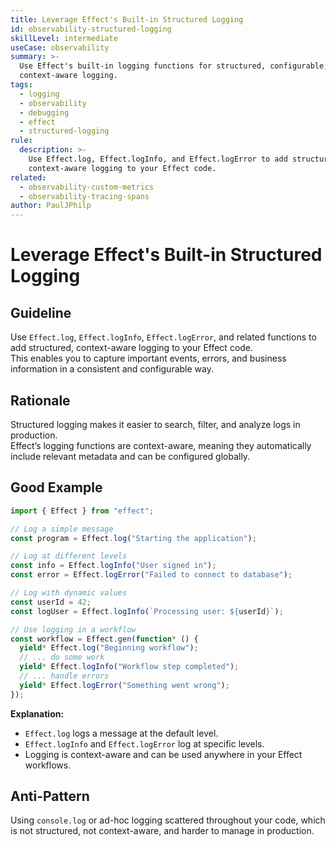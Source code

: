 ```yaml
---
title: Leverage Effect's Built-in Structured Logging
id: observability-structured-logging
skillLevel: intermediate
useCase: observability
summary: >-
  Use Effect's built-in logging functions for structured, configurable, and
  context-aware logging.
tags:
  - logging
  - observability
  - debugging
  - effect
  - structured-logging
rule:
  description: >-
    Use Effect.log, Effect.logInfo, and Effect.logError to add structured,
    context-aware logging to your Effect code.
related:
  - observability-custom-metrics
  - observability-tracing-spans
author: PaulJPhilp
---
```


# Leverage Effect's Built-in Structured Logging

## Guideline

Use `Effect.log`, `Effect.logInfo`, `Effect.logError`, and related functions to add structured, context-aware logging to your Effect code.  
This enables you to capture important events, errors, and business information in a consistent and configurable way.

## Rationale

Structured logging makes it easier to search, filter, and analyze logs in production.  
Effect’s logging functions are context-aware, meaning they automatically include relevant metadata and can be configured globally.

## Good Example

```typescript
import { Effect } from "effect";

// Log a simple message
const program = Effect.log("Starting the application");

// Log at different levels
const info = Effect.logInfo("User signed in");
const error = Effect.logError("Failed to connect to database");

// Log with dynamic values
const userId = 42;
const logUser = Effect.logInfo(`Processing user: ${userId}`);

// Use logging in a workflow
const workflow = Effect.gen(function* () {
  yield* Effect.log("Beginning workflow");
  // ... do some work
  yield* Effect.logInfo("Workflow step completed");
  // ... handle errors
  yield* Effect.logError("Something went wrong");
});
```

**Explanation:**  
- `Effect.log` logs a message at the default level.
- `Effect.logInfo` and `Effect.logError` log at specific levels.
- Logging is context-aware and can be used anywhere in your Effect workflows.

## Anti-Pattern

Using `console.log` or ad-hoc logging scattered throughout your code, which is not structured, not context-aware, and harder to manage in production.
